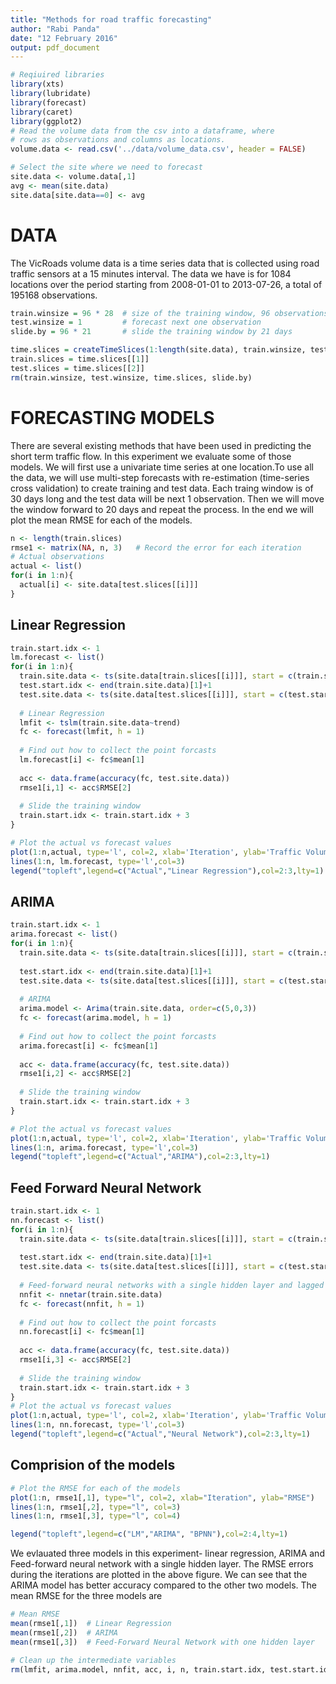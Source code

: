 ```yaml
---
title: "Methods for road traffic forecasting"
author: "Rabi Panda"
date: "12 February 2016"
output: pdf_document
---
```


```r
# Reqiuired libraries
library(xts)
library(lubridate)
library(forecast)
library(caret)
library(ggplot2)
# Read the volume data from the csv into a dataframe, where
# rows as observations and columns as locations.
volume.data <- read.csv('../data/volume_data.csv', header = FALSE)

# Select the site where we need to forecast
site.data <- volume.data[,1]
avg <- mean(site.data) 
site.data[site.data==0] <- avg
```

# DATA
The VicRoads volume data is a time series data that is collected using road traffic sensors at a 15 minutes interval. The data we have is for 1084 locations over the period starting from 2008-01-01 to 2013-07-26, a total of 195168 observations. 

```r
train.winsize = 96 * 28  # size of the training window, 96 observations per day for 28 days
test.winsize = 1         # forecast next one observation
slide.by = 96 * 21       # slide the training window by 21 days

time.slices = createTimeSlices(1:length(site.data), train.winsize, test.winsize, skip = slide.by)
train.slices = time.slices[[1]]
test.slices = time.slices[[2]]
rm(train.winsize, test.winsize, time.slices, slide.by)
```

# FORECASTING MODELS

There are several existing methods that have been used in predicting the short term traffic flow. In this experiment we evaluate some of those models. We will first use a univariate time series at one location.To use all the data, we will use multi-step forecasts with re-estimation (time-series cross validation) to create training and test data. Each traing window is of 30 days long and the test data will be next 1 observation. Then we will move the window forward to 20 days and repeat the process. In the end we will plot the mean RMSE for each of the models.

```r
n <- length(train.slices)
rmse1 <- matrix(NA, n, 3)   # Record the error for each iteration
# Actual observations
actual <- list()
for(i in 1:n){
  actual[i] <- site.data[test.slices[[i]]]
}

```


## Linear Regression

```r
train.start.idx <- 1
lm.forecast <- list()
for(i in 1:n){
  train.site.data <- ts(site.data[train.slices[[i]]], start = c(train.start.idx,1), frequency = 7*96)
  test.start.idx <- end(train.site.data)[1]+1
  test.site.data <- ts(site.data[test.slices[[i]]], start = c(test.start.idx,1), frequency = 7*96)
 
  # Linear Regression
  lmfit <- tslm(train.site.data~trend)
  fc <- forecast(lmfit, h = 1)
  
  # Find out how to collect the point forcasts 
  lm.forecast[i] <- fc$mean[1]
  
  acc <- data.frame(accuracy(fc, test.site.data))
  rmse1[i,1] <- acc$RMSE[2]
  
  # Slide the training window
  train.start.idx <- train.start.idx + 3
}

# Plot the actual vs forecast values
plot(1:n,actual, type='l', col=2, xlab='Iteration', ylab='Traffic Volume (15 min)')
lines(1:n, lm.forecast, type='l',col=3)
legend("topleft",legend=c("Actual","Linear Regression"),col=2:3,lty=1)
```


## ARIMA

```r
train.start.idx <- 1
arima.forecast <- list()
for(i in 1:n){
  train.site.data <- ts(site.data[train.slices[[i]]], start = c(train.start.idx,1), frequency = 7*96)
  
  test.start.idx <- end(train.site.data)[1]+1
  test.site.data <- ts(site.data[test.slices[[i]]], start = c(test.start.idx,1), frequency = 7*96)
  
  # ARIMA
  arima.model <- Arima(train.site.data, order=c(5,0,3))
  fc <- forecast(arima.model, h = 1)
  
  # Find out how to collect the point forcasts 
  arima.forecast[i] <- fc$mean[1]
  
  acc <- data.frame(accuracy(fc, test.site.data))
  rmse1[i,2] <- acc$RMSE[2]
  
  # Slide the training window
  train.start.idx <- train.start.idx + 3
}

# Plot the actual vs forecast values
plot(1:n,actual, type='l', col=2, xlab='Iteration', ylab='Traffic Volume (15 min)')
lines(1:n, arima.forecast, type='l',col=3)
legend("topleft",legend=c("Actual","ARIMA"),col=2:3,lty=1)
```

## Feed Forward Neural Network

```r
train.start.idx <- 1
nn.forecast <- list()
for(i in 1:n){
  train.site.data <- ts(site.data[train.slices[[i]]], start = c(train.start.idx,1), frequency = 7*96)
  
  test.start.idx <- end(train.site.data)[1]+1
  test.site.data <- ts(site.data[test.slices[[i]]], start = c(test.start.idx,1), frequency = 7*96)
  
  # Feed-forward neural networks with a single hidden layer and lagged inputs for forecasting univariate time series.
  nnfit <- nnetar(train.site.data)
  fc <- forecast(nnfit, h = 1)
  
  # Find out how to collect the point forcasts 
  nn.forecast[i] <- fc$mean[1]
  
  acc <- data.frame(accuracy(fc, test.site.data))
  rmse1[i,3] <- acc$RMSE[2]
  
  # Slide the training window
  train.start.idx <- train.start.idx + 3
}
# Plot the actual vs forecast values
plot(1:n,actual, type='l', col=2, xlab='Iteration', ylab='Traffic Volume (15 min)')
lines(1:n, nn.forecast, type='l',col=3)
legend("topleft",legend=c("Actual","Neural Network"),col=2:3,lty=1)
```

## Comprision of the models

```r
# Plot the RMSE for each of the models
plot(1:n, rmse1[,1], type="l", col=2, xlab="Iteration", ylab="RMSE")
lines(1:n, rmse1[,2], type="l", col=3)
lines(1:n, rmse1[,3], type="l", col=4)

legend("topleft",legend=c("LM","ARIMA", "BPNN"),col=2:4,lty=1)
```

We evlauated three models in this experiment- linear regression, ARIMA and Feed-forward neural network with a single hidden layer. The RMSE errors during the iterations are plotted in the above figure. We can see that the ARIMA model has better accuracy compared to the other two models. The mean RMSE for the three models are 

```r
# Mean RMSE 
mean(rmse1[,1])  # Linear Regression
mean(rmse1[,2])  # ARIMA
mean(rmse1[,3])  # Feed-Forward Neural Network with one hidden layer
```


```r
# Clean up the intermediate variables
rm(lmfit, arima.model, nnfit, acc, i, n, train.start.idx, test.start.idx, test.site.data, train.site.data, rmse1)
```
